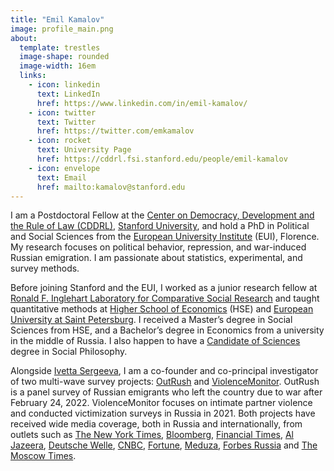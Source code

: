 ```yaml
---
title: "Emil Kamalov"
image: profile_main.png
about: 
  template: trestles
  image-shape: rounded
  image-width: 16em
  links:
    - icon: linkedin
      text: LinkedIn
      href: https://www.linkedin.com/in/emil-kamalov/
    - icon: twitter
      text: Twitter
      href: https://twitter.com/emkamalov
    - icon: rocket
      text: University Page
      href: https://cddrl.fsi.stanford.edu/people/emil-kamalov
    - icon: envelope
      text: Email
      href: mailto:kamalov@stanford.edu
---
```


I am a Postdoctoral Fellow at the [Center on Democracy, Development and the Rule of Law (CDDRL)](https://cddrl.fsi.stanford.edu/people/emil-kamalov), [Stanford University](https://www.stanford.edu), and hold a PhD in Political and Social Sciences from the [European University Institute](https://www.eui.eu) (EUI), Florence. My research focuses on political behavior, repression, and war-induced Russian emigration. I am passionate about statistics, experimental, and survey methods.

<!-- I am a PhD researcher in the [Department of Political and Social Sciences](https://www.eui.eu/en/academic-units/political-and-social-sciences) at the [European University Institute](https://www.eui.eu) (EUI), Florence. I study political behavior, violence, repressions and war-induced Russian emigration. I love statistics, experimental and surveys methods. -->

Before joining Stanford and the EUI, I worked as a junior research fellow at [Ronald F. Inglehart Laboratory for Comparative Social Research](https://lcsr.hse.ru/en/) and taught quantitative methods at [Higher School of Economics](https://www.hse.ru/en/) (HSE) and [European University at Saint Petersburg](https://eusp.org/en). I received a Master's degree in Social Sciences from HSE, and a Bachelor's degree in Economics from a university in the middle of Russia. I also happen to have a [Candidate of Sciences](https://en.wikipedia.org/wiki/Candidate_of_Sciences) degree in Social Philosophy.

Alongside [Ivetta Sergeeva](https://www.eui.eu/people?id=ivetta-sergeeva), I am a co-founder and co-principal investigator of two multi-wave survey projects: [OutRush](https://outrush.io/eng) and [ViolenceMonitor](https://violencemonitor.org/). OutRush is a panel survey of Russian emigrants who left the country due to war after February 24, 2022. ViolenceMonitor focuses on intimate partner violence and conducted victimization surveys in Russia in 2021. Both projects have received wide media coverage, both in Russia and internationally, from outlets such as [The New York Times](https://www.nytimes.com/2025/04/06/world/europe/russian-exiles-return-putin-war-ceasefire.html), [Bloomberg](https://www.bloomberg.com/news/articles/2024-05-02/russians-who-fled-war-return-in-boost-for-putin-s-war-economy), [Financial Times](https://www.ft.com/content/5e6bcce9-7bda-4b29-b1b7-f7df6e879fd9), [Al Jazeera](https://www.aljazeera.com/news/2024/1/22/russian-exiles-unlikely-to-return), [Deutsche Welle](https://www.dw.com/en/russia-why-people-are-returning-despite-the-war-in-ukraine/a-67022321), [CNBC](https://www.cnbc.com/2022/11/25/georgia-armenia-turkey-economies-boom-with-russian-wealth-migration.html), [Fortune](https://fortune.com/europe/2022/08/20/russia-brain-drain-young-russians-leaving-after-ukraine-war-putin/), [Meduza](https://meduza.io/feature/2022/12/23/uehavshie-rossiyane-stali-bednee-no-zato-teper-bolshe-doveryayut-lyudyam-i-veryat-v-buduschee), [Forbes Russia](https://www.forbes.ru/forbes-woman/486866-ab-uz-slepki-kontrol-bolee-20-mln-rossian-stalkivalis-s-partnerskim-nasiliem?fbclid=IwAR0fhPrnwjVvDhSfNmFkEqGFkm4hZ7Obo-l43AkxMrDs3RK2mwwfB4M0jA4) and [The Moscow Times](https://www.moscowtimes.ru/2023/01/19/sotsialnii-portret-novoi-volni-rossiiskih-emigrantov-a31239).
